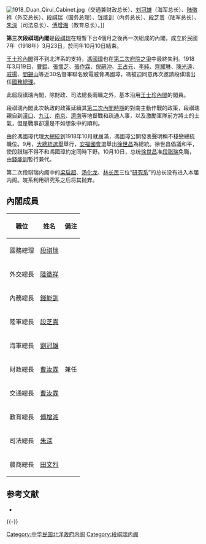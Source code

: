 [[File:1918_Duan_Qirui_Cabinet.jpg|thumb]]（交通兼财政总长）、[[刘冠雄|刘冠雄]]（海军总长）、[[陆徵祥|陆徵祥]]（外交总长）、[[段祺瑞|段祺瑞]]（国务总理）、[[钱能训|钱能训]]（内务总长）、[[段芝贵|段芝贵]]（陆军总长）、[[朱深|朱深]]（司法总长）、[[傅增湘|傅增湘]]（教育总长）。]]

'''第三次段祺瑞內閣'''是[[段祺瑞|段祺瑞]]在短暫下台4個月之後再一次組成的內閣，成立於民國7年（1918年）3月23日，於同年10月10日結束。

[[王士珍內閣|王士珍內閣]]得不到北洋系的支持，[[馮國璋|馮國璋]]也在[[府院之爭|第二次府院之爭]]中最終失利。1918年3月19日，[[曹錕|曹錕]]、[[張懷芝|張懷芝]]、[[張作霖|張作霖]]、[[倪嗣沖|倪嗣沖]]、[[王占元|王占元]]、[[李純_(民國)|李純]]、[[齊耀琳|齊耀琳]]、[[陳光遠|陳光遠]]、[[戚揚|戚揚]]、[[閻錫山|閻錫山]]等近30名督軍聯名致電威脅馮國璋，馮被迫同意再次邀請段祺瑞出任[[國務總理|國務總理]]。

此屆段祺瑞內閣，除財政、司法總長兩職之外，基本沿用[[王士珍內閣|王士珍內閣]]的閣員。

段祺瑞內閣此次執政的政策延續其[[第二次段祺瑞內閣|第二次內閣時期]]的對南主動作戰的政策，段祺瑞親自到[[漢口|漢口]]、[[九江|九江]]、[[南京|南京]]、[[濟南|濟南]]等地督戰和疏通人事，以及激勵軍隊前方將士的士氣，但是戰事卻還是不如想象中的順利。

由於馮國璋代理[[中華民國大總統|大總統]]到1918年10月就屆滿，馮國璋公開發表聲明稱不棧戀總統職位。9月，[[1918年中華民國大總統選舉|大總統選舉]]舉行，[[安福國會|安福國會]]選舉出[[徐世昌|徐世昌]]為總統。徐世昌倡議和平，使段祺瑞不得不和馮國璋約定同時下野。10月10日，总统[[徐世昌|徐世昌]]准[[段祺瑞|段祺瑞]]免職，由[[錢能訓|錢能訓]]暫行兼代。

第二次段祺瑞内阁中的[[梁启超|梁启超]]、[[汤化龙|汤化龙]]、[[林长民|林长民]]三位“[[研究系|研究系]]”的总长没有进入本届内阁。皖系利用研究系之后将其抛弃。

==內閣成員==
{| class="wikitable" border="1" cellspacing="0" cellpadding="1"
|-
! style="white-space:nowrap" |職位!!姓名!!備注
|-
!國務總理
|[[段祺瑞|段祺瑞]]
|-
!外交總長
|[[陸徵祥|陸徵祥]]
|-
!內務總長
|[[錢能訓|錢能訓]]
|-
!陸軍總長
|[[段芝貴|段芝貴]]
|-
!海軍總長
|[[劉冠雄|劉冠雄]]
|-
!財政總長
|[[曹汝霖|曹汝霖]]||兼任
|-
!交通總長
|[[曹汝霖|曹汝霖]]
|-
!教育總長
|[[傅增湘|傅增湘]]
|-
!司法總長
|[[朱深|朱深]]
|-
!農商總長
|[[田文烈|田文烈]]
|}

== 参考文献 ==
* {{cite book |author=謝彬 |authorlink= |coauthors= |title=民國政黨史 |year=1924年 |publisher=上海學術研究會叢書部 |location= |isbn=978-7-101-05531-3 }}

{{-}}
{{北洋時期內閣|王士珍內閣|第三次段祺瑞內閣|1918年3月23日—1918年10月10日|錢能訓臨時內閣}}

{{DEFAULTSORT:Tuan Chi-Jui3}}
[[Category:中华民国北洋政府内阁|Category:中华民国北洋政府内阁]]
[[Category:段祺瑞内阁|Category:段祺瑞内阁]]